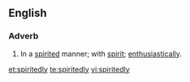 ==English==

===Adverb===
{{en-adv}}
# In a [[spirited]] manner; with [[spirit]]; [[enthusiastically]].

[[et:spiritedly]]
[[te:spiritedly]]
[[vi:spiritedly]]